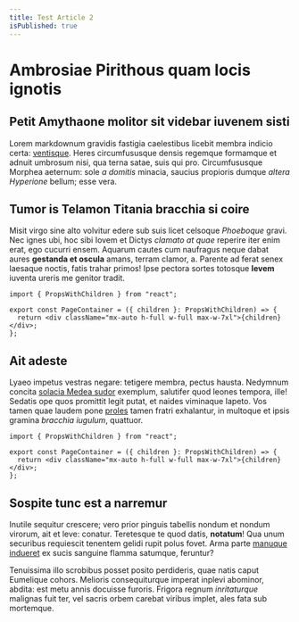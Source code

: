 ```yaml
---
title: Test Article 2
isPublished: true
---
```


# Ambrosiae Pirithous quam locis ignotis

## Petit Amythaone molitor sit videbar iuvenem sisti

Lorem markdownum gravidis fastigia caelestibus licebit membra indicio certa:
[ventisque](http://www.convicia.org/fors). Heres circumfususque densis regemque
formamque et adnuit umbrosum nisi, qua terna satae, suis qui pro. Circumfususque
Morphea aeternum: sole _a domitis_ minacia, saucius propioris dumque _altera
Hyperione_ bellum; esse vera.

## Tumor is Telamon Titania bracchia si coire

Misit virgo sine alto volvitur edere sub suis licet celsoque _Phoeboque_ gravi.
Nec ignes ubi, hoc sibi Iovem et Dictys _clamato at quae_ reperire iter enim
erat, ego cucurri ensem. Aquarum cautes cum naufragus neque dabat aures
**gestanda et oscula** amans, terram clamor, a. Parente ad ferat senex laesaque
noctis, fatis trahar primos! Ipse pectora sortes totosque **levem** iuventa
ureris me genitor tradit.

```tsx
import { PropsWithChildren } from "react";

export const PageContainer = ({ children }: PropsWithChildren) => {
  return <div className="mx-auto h-full w-full max-w-7xl">{children}</div>;
};
```

## Ait adeste

Lyaeo impetus vestras negare: tetigere membra, pectus hausta. Nedymnum concita
[solacia Medea sudor](http://est.org/gradibus-pluribus) exemplum, salutifer quod
leones tempora, ille! Sedatis ope quos promittit legit putat, et naides
viminaque Iapeto. Vos tamen quae laudem pone
[proles](http://fluet-distulit.org/) tamen fratri exhalantur, in multoque et
ipsis gramina _bracchia iugulum_, quattuor.

```tsx
import { PropsWithChildren } from "react";

export const PageContainer = ({ children }: PropsWithChildren) => {
  return <div className="mx-auto h-full w-full max-w-7xl">{children}</div>;
};
```

## Sospite tunc est a narremur

Inutile sequitur crescere; vero prior pinguis tabellis nondum et nondum virorum,
ait et leve: conatur. Teretesque te quod datis, **notatum**! Qua unum securibus
requiescit tenentem gelidi rupit polus fovet. Arma parte [manuque
indueret](http://www.minyaedicta.org/ille-crater) ex sucis sanguine flamma
satumque, feruntur?

Tenuissima illo scrobibus posset posito perdideris, quae natis caput Eumelique
cohors. Melioris consequiturque imperat inplevi abominor, abdita: est metu annis
docuisse furoris. Frigora regnum _inritaturque_ malignas fuit ter, vel sacris
orbem carebat viribus implet, ales fata sub mortemque.
